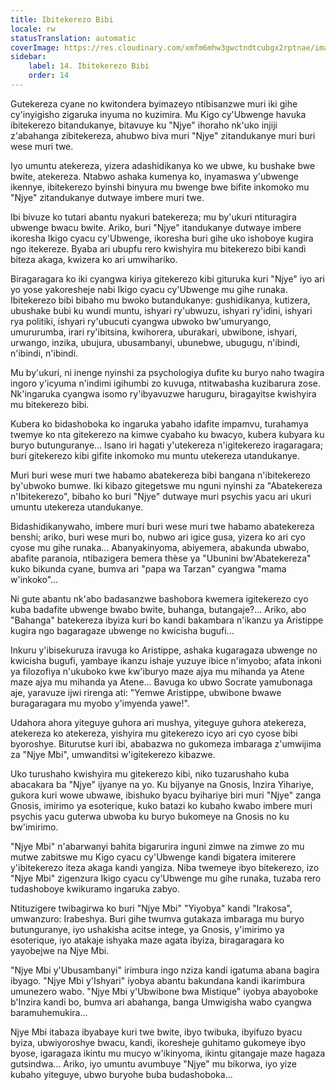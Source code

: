 ```yaml
---
title: Ibitekerezo Bibi
locale: rw
statusTranslation: automatic
coverImage: https://res.cloudinary.com/xmfm6mhw3gwctndtcubgx2rptnae/image/upload/v1740468922/small_cover_tratado_de_psicologia_revolucionaria_a4c0dca4e0.webp
sidebar:
    label: 14. Ibitekerezo Bibi
    order: 14
---
```

Gutekereza cyane no kwitondera byimazeyo ntibisanzwe muri iki gihe cy'inyigisho zigaruka inyuma no kuzimira. Mu Kigo cy'Ubwenge havuka ibitekerezo bitandukanye, bitavuye ku "Njye" ihoraho nk'uko injiji z'abahanga zibitekereza, ahubwo biva muri "Njye" zitandukanye muri buri wese muri twe.

Iyo umuntu atekereza, yizera adashidikanya ko we ubwe, ku bushake bwe bwite, atekereza. Ntabwo ashaka kumenya ko, inyamaswa y'ubwenge ikennye, ibitekerezo byinshi binyura mu bwenge bwe bifite inkomoko mu "Njye" zitandukanye dutwaye imbere muri twe.

Ibi bivuze ko tutari abantu nyakuri batekereza; mu by'ukuri ntituragira ubwenge bwacu bwite. Ariko, buri "Njye" itandukanye dutwaye imbere ikoresha Ikigo cyacu cy'Ubwenge, ikoresha buri gihe uko ishoboye kugira ngo itekereze. Byaba ari ubupfu rero kwishyira mu bitekerezo bibi kandi biteza akaga, kwizera ko ari umwihariko.

Biragaragara ko iki cyangwa kiriya gitekerezo kibi gituruka kuri "Njye" iyo ari yo yose yakoresheje nabi Ikigo cyacu cy'Ubwenge mu gihe runaka. Ibitekerezo bibi bibaho mu bwoko butandukanye: gushidikanya, kutizera, ubushake bubi ku wundi muntu, ishyari ry'ubwuzu, ishyari ry'idini, ishyari rya politiki, ishyari ry'ubucuti cyangwa ubwoko bw'umuryango, umururumba, irari ry'ibitsina, kwihorera, uburakari, ubwibone, ishyari, urwango, inzika, ubujura, ubusambanyi, ubunebwe, ubugugu, n'ibindi, n'ibindi, n'ibindi.

Mu by'ukuri, ni inenge nyinshi za psychologiya dufite ku buryo naho twagira ingoro y'icyuma n'indimi igihumbi zo kuvuga, ntitwabasha kuzibarura zose. Nk'ingaruka cyangwa isomo ry'ibyavuzwe haruguru, biragayitse kwishyira mu bitekerezo bibi.

Kubera ko bidashoboka ko ingaruka yabaho idafite impamvu, turahamya twemye ko nta gitekerezo na kimwe cyabaho ku bwacyo, kubera kubyara ku buryo butunguranye... Isano iri hagati y'utekereza n'igitekerezo iragaragara; buri gitekerezo kibi gifite inkomoko mu muntu utekereza utandukanye.

Muri buri wese muri twe habamo abatekereza bibi bangana n'ibitekerezo by'ubwoko bumwe. Iki kibazo gitegetswe mu nguni nyinshi za "Abatekereza n'Ibitekerezo", bibaho ko buri "Njye" dutwaye muri psychis yacu ari ukuri umuntu utekereza utandukanye.

Bidashidikanywaho, imbere muri buri wese muri twe habamo abatekereza benshi; ariko, buri wese muri bo, nubwo ari igice gusa, yizera ko ari cyo cyose mu gihe runaka... Abanyakinyoma, abiyemera, abakunda ubwabo, abafite paranoia, ntibazigera bemera thèse ya "Ubunini bw'Abatekereza" kuko bikunda cyane, bumva ari "papa wa Tarzan" cyangwa "mama w'inkoko"...

Ni gute abantu nk'abo badasanzwe bashobora kwemera igitekerezo cyo kuba badafite ubwenge bwabo bwite, buhanga, butangaje?... Ariko, abo "Bahanga" batekereza ibyiza kuri bo kandi bakambara n'ikanzu ya Aristippe kugira ngo bagaragaze ubwenge no kwicisha bugufi...

Inkuru y'ibisekuruza iravuga ko Aristippe, ashaka kugaragaza ubwenge no kwicisha bugufi, yambaye ikanzu ishaje yuzuye ibice n'imyobo; afata inkoni ya filozofiya n'ukuboko kwe kw'iburyo maze ajya mu mihanda ya Atene maze ajya mu mihanda ya Atene... Bavuga ko ubwo Socrate yamubonaga aje, yaravuze ijwi rirenga ati: "Yemwe Aristippe, ubwibone bwawe buragaragara mu myobo y'imyenda yawe!".

Udahora ahora yiteguye guhora ari mushya, yiteguye guhora atekereza, atekereza ko atekereza, yishyira mu gitekerezo icyo ari cyo cyose bibi byoroshye. Biturutse kuri ibi, ababazwa no gukomeza imbaraga z'umwijima za "Njye Mbi", umwanditsi w'igitekerezo kibazwe.

Uko turushaho kwishyira mu gitekerezo kibi, niko tuzarushaho kuba abacakara ba "Njye" ijyanye na yo. Ku bijyanye na Gnosis, Inzira Yihariye, gukora kuri wowe ubwawe, ibishuko byacu byihariye biri muri "Njye" zanga Gnosis, imirimo ya esoterique, kuko batazi ko kubaho kwabo imbere muri psychis yacu guterwa ubwoba ku buryo bukomeye na Gnosis no ku bw'imirimo.

"Njye Mbi" n'abarwanyi bahita bigarurira inguni zimwe na zimwe zo mu mutwe zabitswe mu Kigo cyacu cy'Ubwenge kandi bigatera imiterere y'ibitekerezo iteza akaga kandi yangiza. Niba twemeye ibyo bitekerezo, izo "Njye Mbi" zigenzura Ikigo cyacu cy'Ubwenge mu gihe runaka, tuzaba rero tudashoboye kwikuramo ingaruka zabyo.

Ntituzigere twibagirwa ko buri "Njye Mbi" "Yiyobya" kandi "Irakosa", umwanzuro: Irabeshya. Buri gihe twumva gutakaza imbaraga mu buryo butunguranye, iyo ushakisha acitse intege, ya Gnosis, y'imirimo ya esoterique, iyo atakaje ishyaka maze agata ibyiza, biragaragara ko yayobejwe na Njye Mbi.

"Njye Mbi y'Ubusambanyi" irimbura ingo nziza kandi igatuma abana bagira ibyago. "Njye Mbi y'Ishyari" iyobya abantu bakundana kandi ikarimbura umunezero wabo. "Njye Mbi y'Ubwibone bwa Mistique" iyobya abayoboke b'Inzira kandi bo, bumva ari abahanga, banga Umwigisha wabo cyangwa baramuhemukira...

Njye Mbi itabaza ibyabaye kuri twe bwite, ibyo twibuka, ibyifuzo byacu byiza, ubwiyoroshye bwacu, kandi, ikoresheje guhitamo gukomeye ibyo byose, igaragaza ikintu mu mucyo w'ikinyoma, ikintu gitangaje maze hagaza gutsindwa... Ariko, iyo umuntu avumbuye "Njye" mu bikorwa, iyo yize kubaho yiteguye, ubwo buryohe buba budashoboka...

